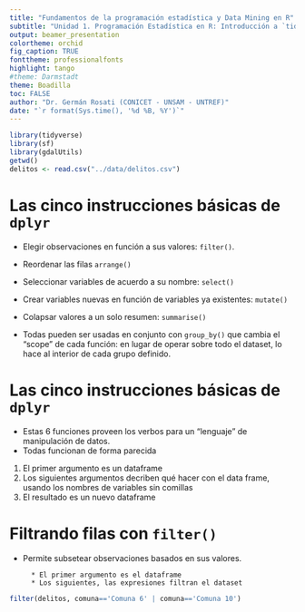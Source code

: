 ```yaml
---
title: "Fundamentos de la programación estadística y Data Mining en R"
subtitle: "Unidad 1. Programación Estadística en R: Introducción a `tidyverse`"
output: beamer_presentation
colortheme: orchid
fig_caption: TRUE
fonttheme: professionalfonts
highlight: tango
#theme: Darmstadt
theme: Boadilla
toc: FALSE
author: "Dr. Germán Rosati (CONICET - UNSAM - UNTREF)"
date: "`r format(Sys.time(), '%d %B, %Y')`"
---
```


```r
library(tidyverse)
library(sf)
library(gdalUtils)
getwd()
delitos <- read.csv("../data/delitos.csv")
```


# Las cinco instrucciones básicas de `dplyr`

* Elegir observaciones en función a sus valores: `filter()`.
* Reordenar las filas `arrange()`
* Seleccionar variables de acuerdo a su nombre: `select()`
* Crear variables nuevas en función de variables ya existentes: `mutate()`
* Colapsar valores a un solo resumen: `summarise()`


* Todas pueden ser usadas en conjunto con `group_by()` que cambia el "scope" de cada función: en lugar de operar sobre todo el dataset, lo hace al interior de cada grupo definido.


# Las cinco instrucciones básicas de `dplyr`

* Estas 6 funciones proveen los verbos para un "lenguaje" de manipulación de datos.
* Todas funcionan de forma parecida

1. El primer argumento es un dataframe
2. Los siguientes argumentos decriben qué hacer con el data frame, usando los nombres de variables sin comillas
3. El resultado es un nuevo dataframe


# Filtrando filas con `filter()`

* Permite subsetear observaciones basados en sus valores. 

        * El primer argumento es el dataframe
        * Los siguientes, las expresiones filtran el dataset
        
```r
filter(delitos, comuna=='Comuna 6' | comuna=='Comuna 10')
```



